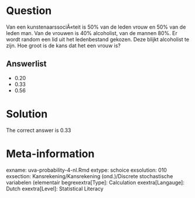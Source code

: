 Question
========

Van een kunstenaarssociÃ«teit is 50% van de leden vrouw en 50% van de leden man. Van de vrouwen is 40% alcoholist, van de mannen 80%. Er wordt random een lid uit het ledenbestand gekozen. Deze blijkt alcoholist te zijn. Hoe groot is de kans dat het een vrouw is? 

Answerlist
----------
* 0.20
* 0.33
* 0.56

Solution
========

The correct answer is  0.33 

Meta-information
================
exname: uva-probability-4-nl.Rmd 
extype: schoice 
exsolution: 010 
exsection: Kansrekening/Kansrekening (ond.)/Discrete stochastische variabelen (elementair begrexextra[Type]: Calculation
exextra[Langauge]: Dutch 
exextra[Level]: Statistical Literacy
